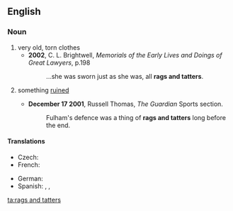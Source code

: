 ==English==

===Noun===
{{en-plural noun|head=[[rag]]s and [[tatter]]s}}

# very old, torn clothes
#* '''2002''', C. L. Brightwell, ''Memorials of the Early Lives and Doings of Great Lawyers'', p.198
#*: ...she was sworn just as she was, all '''rags and tatters'''.
# {{label|en|by extension}} something [[ruined]]
#* '''December 17 2001''', Russell Thomas, ''The Guardian'' Sports section.
#*: Fulham's defence was a thing of '''rags and tatters''' long before the end.

====Translations====
{{trans-top|very old, torn clothes}}
* Czech: {{t+|cs|hadry|m-p}}
* French: {{t+|fr|haillons|p}}
{{trans-mid}}
* German: {{t+|de|Lumpen|f-p}}
* Spanish: {{t+|es|andrajos|m-p}}, {{t|es|estrazas|f-p}}, {{t+|es|harapos|m-p}}
{{trans-bottom}}

[[ta:rags and tatters]]
